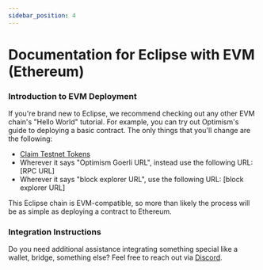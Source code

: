 ```yaml
---
sidebar_position: 4
---
```


# Documentation for Eclipse with EVM (Ethereum)

### Introduction to EVM Deployment

If you're brand new to Eclipse, we recommend checking out any other EVM chain's "Hello World" tutorial. For example, you can try out Optimism's guide to deploying a basic contract. The only things that you'll change are the following:

- [Claim Testnet Tokens](/claim_testnet_tokens.mdx) 
- Wherever it says "Optimism Goerli URL", instead use the following URL: [RPC URL]
- Wherever it says "block explorer URL", use the following URL: [block explorer URL]

This Eclipse chain is EVM-compatible, so more than likely the process will be as simple as deploying a contract to Ethereum.

### Integration Instructions
Do you need additional assistance integrating something special like a wallet, bridge, something else? Feel free to reach out via [Discord](https://discord.com/invite/5jDfXHJGCk).

